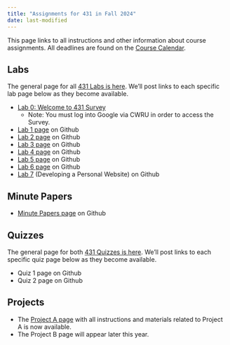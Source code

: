 ```yaml
---
title: "Assignments for 431 in Fall 2024"
date: last-modified
---
```



This page links to all instructions and other information about course assignments. All deadlines are found on the [Course Calendar](calendar.qmd).

## Labs

The general page for all [431 Labs is here](https://github.com/THOMASELOVE/431-labs-2024/blob/main/README.md). We'll post links to each specific lab page below as they become available.

- [Lab 0: Welcome to 431 Survey](https://bit.ly/431-2024-welcome)
    - Note: You must log into Google via CWRU in order to access the Survey.
- [Lab 1 page](https://github.com/THOMASELOVE/431-labs-2024/tree/main/lab1) on Github
- [Lab 2 page](https://github.com/THOMASELOVE/431-labs-2024/tree/main/lab2) on Github
- [Lab 3 page](https://github.com/THOMASELOVE/431-labs-2024/tree/main/lab3) on Github
- [Lab 4 page](https://github.com/THOMASELOVE/431-labs-2024/tree/main/lab4) on Github
- [Lab 5 page](https://github.com/THOMASELOVE/431-labs-2024/tree/main/lab5) on Github
- [Lab 6 page](https://github.com/THOMASELOVE/431-labs-2024/tree/main/lab6) on Github
- [Lab 7](https://github.com/THOMASELOVE/431-labs-2024/tree/main/lab7) (Developing a Personal Website) on Github

## Minute Papers

- [Minute Papers page](https://github.com/THOMASELOVE/431-minute-2024/blob/main/README.md) on Github

## Quizzes

The general page for both [431 Quizzes is here](https://github.com/THOMASELOVE/431-quizzes-2024/blob/main/README.md). We'll post links to each specific quiz page below as they become available.

- Quiz 1 page on Github
- Quiz 2 page on Github

## Projects

- The [Project A page](https://thomaselove.github.io/431-projectA-2024/) with all instructions and materials related to Project A is now available.
- The Project B page will appear later this year.
